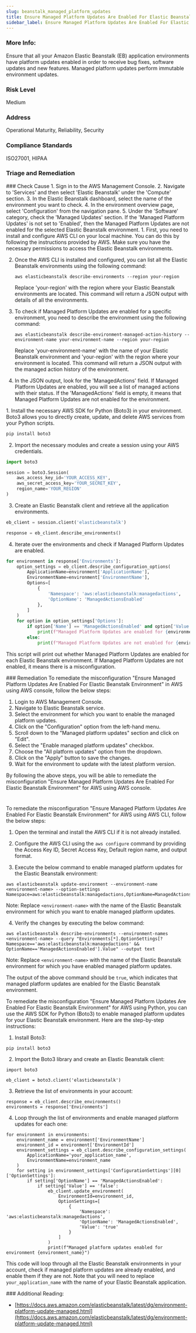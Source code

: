 ```yaml
---
slug: beanstalk_managed_platform_updates
title: Ensure Managed Platform Updates Are Enabled For Elastic Beanstalk Environment
sidebar_label: Ensure Managed Platform Updates Are Enabled For Elastic Beanstalk Environment
---
```


### More Info:

Ensure that all your Amazon Elastic Beanstalk (EB) application environments have platform updates enabled in order to receive bug fixes, software updates and new features. Managed platform updates perform immutable environment updates.

### Risk Level

Medium

### Address

Operational Maturity, Reliability, Security

### Compliance Standards

ISO27001, HIPAA


### Triage and Remediation
<Tabs>

<Tab title='Cause'>
### Check Cause
<AccordionGroup>
<Accordion title='Using Console' defaultOpen='true'>
1. Sign in to the AWS Management Console.
2. Navigate to 'Services' and then select 'Elastic Beanstalk' under the 'Compute' section.
3. In the Elastic Beanstalk dashboard, select the name of the environment you want to check.
4. In the environment overview page, select 'Configuration' from the navigation pane.
5. Under the 'Software' category, check the 'Managed Updates' section. If the 'Managed Platform Updates' is not set to 'Enabled', then the Managed Platform Updates are not enabled for the selected Elastic Beanstalk environment.
</Accordion>

<Accordion title='Using CLI'>
1. First, you need to install and configure AWS CLI on your local machine. You can do this by following the instructions provided by AWS. Make sure you have the necessary permissions to access the Elastic Beanstalk environments.

2. Once the AWS CLI is installed and configured, you can list all the Elastic Beanstalk environments using the following command:

   ```
   aws elasticbeanstalk describe-environments --region your-region
   ```
   Replace 'your-region' with the region where your Elastic Beanstalk environments are located. This command will return a JSON output with details of all the environments.

3. To check if Managed Platform Updates are enabled for a specific environment, you need to describe the environment using the following command:

   ```
   aws elasticbeanstalk describe-environment-managed-action-history --environment-name your-environment-name --region your-region
   ```
   Replace 'your-environment-name' with the name of your Elastic Beanstalk environment and 'your-region' with the region where your environment is located. This command will return a JSON output with the managed action history of the environment.

4. In the JSON output, look for the 'ManagedActions' field. If Managed Platform Updates are enabled, you will see a list of managed actions with their status. If the 'ManagedActions' field is empty, it means that Managed Platform Updates are not enabled for the environment.
</Accordion>

<Accordion title='Using Python'>
1. Install the necessary AWS SDK for Python (Boto3) in your environment. Boto3 allows you to directly create, update, and delete AWS services from your Python scripts.

```python
pip install boto3
```

2. Import the necessary modules and create a session using your AWS credentials.

```python
import boto3

session = boto3.Session(
    aws_access_key_id='YOUR_ACCESS_KEY',
    aws_secret_access_key='YOUR_SECRET_KEY',
    region_name='YOUR_REGION'
)
```

3. Create an Elastic Beanstalk client and retrieve all the application environments.

```python
eb_client = session.client('elasticbeanstalk')

response = eb_client.describe_environments()
```

4. Iterate over the environments and check if Managed Platform Updates are enabled.

```python
for environment in response['Environments']:
    option_settings = eb_client.describe_configuration_options(
        ApplicationName=environment['ApplicationName'],
        EnvironmentName=environment['EnvironmentName'],
        Options=[
            {
                'Namespace': 'aws:elasticbeanstalk:managedactions',
                'OptionName': 'ManagedActionsEnabled'
            },
        ]
    )
    for option in option_settings['Options']:
        if option['Name'] == 'ManagedActionsEnabled' and option['Value'] == 'true':
            print(f"Managed Platform Updates are enabled for {environment['EnvironmentName']}")
        else:
            print(f"Managed Platform Updates are not enabled for {environment['EnvironmentName']}")
```

This script will print out whether Managed Platform Updates are enabled for each Elastic Beanstalk environment. If Managed Platform Updates are not enabled, it means there is a misconfiguration.
</Accordion>

</AccordionGroup>
</Tab>

<Tab title='Remediation'>
### Remediation

<AccordionGroup>
<Accordion title='Using Console' defaultOpen='true'>
To remediate the misconfiguration "Ensure Managed Platform Updates Are Enabled For Elastic Beanstalk Environment" in AWS using AWS console, follow the below steps:

1. Login to AWS Management Console.
2. Navigate to Elastic Beanstalk service.
3. Select the environment for which you want to enable the managed platform updates.
4. Click on the "Configuration" option from the left-hand menu.
5. Scroll down to the "Managed platform updates" section and click on "Edit".
6. Select the "Enable managed platform updates" checkbox.
7. Choose the "All platform updates" option from the dropdown.
8. Click on the "Apply" button to save the changes.
9. Wait for the environment to update with the latest platform version.

By following the above steps, you will be able to remediate the misconfiguration "Ensure Managed Platform Updates Are Enabled For Elastic Beanstalk Environment" for AWS using AWS console.

#
</Accordion>

<Accordion title='Using CLI'>
To remediate the misconfiguration "Ensure Managed Platform Updates Are Enabled For Elastic Beanstalk Environment" for AWS using AWS CLI, follow the below steps:

1. Open the terminal and install the AWS CLI if it is not already installed.

2. Configure the AWS CLI using the `aws configure` command by providing the Access Key ID, Secret Access Key, Default region name, and output format.

3. Execute the below command to enable managed platform updates for the Elastic Beanstalk environment:

```
aws elasticbeanstalk update-environment --environment-name <environment-name> --option-settings Namespace=aws:elasticbeanstalk:managedactions,OptionName=ManagedActionsEnabled,Value=true
```

Note: Replace `<environment-name>` with the name of the Elastic Beanstalk environment for which you want to enable managed platform updates.

4. Verify the changes by executing the below command:

```
aws elasticbeanstalk describe-environments --environment-names <environment-name> --query "Environments[*].OptionSettings[?Namespace=='aws:elasticbeanstalk:managedactions' && OptionName=='ManagedActionsEnabled'].Value" --output text
```

Note: Replace `<environment-name>` with the name of the Elastic Beanstalk environment for which you have enabled managed platform updates.

The output of the above command should be `true`, which indicates that managed platform updates are enabled for the Elastic Beanstalk environment.
</Accordion>

<Accordion title='Using Python'>
To remediate the misconfiguration "Ensure Managed Platform Updates Are Enabled For Elastic Beanstalk Environment" for AWS using Python, you can use the AWS SDK for Python (Boto3) to enable managed platform updates for your Elastic Beanstalk environment. Here are the step-by-step instructions:

1. Install Boto3: 

```
pip install boto3
```

2. Import the Boto3 library and create an Elastic Beanstalk client:

```
import boto3

eb_client = boto3.client('elasticbeanstalk')
```

3. Retrieve the list of environments in your account:

```
response = eb_client.describe_environments()
environments = response['Environments']
```

4. Loop through the list of environments and enable managed platform updates for each one:

```
for environment in environments:
    environment_name = environment['EnvironmentName']
    environment_id = environment['EnvironmentId']
    environment_settings = eb_client.describe_configuration_settings(
        ApplicationName='your_application_name',
        EnvironmentName=environment_name
    )
    for setting in environment_settings['ConfigurationSettings'][0]['OptionSettings']:
        if setting['OptionName'] == 'ManagedActionsEnabled':
            if setting['Value'] == 'false':
                eb_client.update_environment(
                    EnvironmentId=environment_id,
                    OptionSettings=[
                        {
                            'Namespace': 'aws:elasticbeanstalk:managedactions',
                            'OptionName': 'ManagedActionsEnabled',
                            'Value': 'true'
                        }
                    ]
                )
                print(f"Managed platform updates enabled for environment {environment_name}")
```

This code will loop through all the Elastic Beanstalk environments in your account, check if managed platform updates are already enabled, and enable them if they are not. Note that you will need to replace `your_application_name` with the name of your Elastic Beanstalk application.
</Accordion>

</AccordionGroup>
</Tab>
</Tabs>
### Additional Reading:

- [https://docs.aws.amazon.com/elasticbeanstalk/latest/dg/environment-platform-update-managed.html](https://docs.aws.amazon.com/elasticbeanstalk/latest/dg/environment-platform-update-managed.html) 

